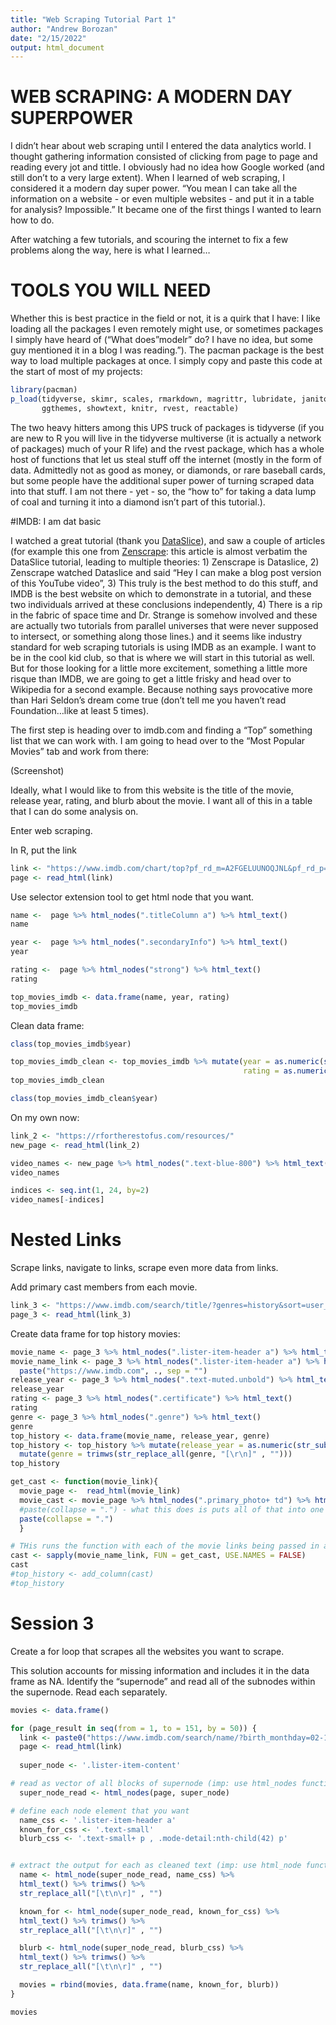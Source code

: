 ```yaml
---
title: "Web Scraping Tutorial Part 1"
author: "Andrew Borozan"
date: "2/15/2022"
output: html_document
---
```


# WEB SCRAPING: A MODERN DAY SUPERPOWER

I didn't hear about web scraping until I entered the data analytics world. I thought gathering information consisted of clicking from page to page and reading every jot and tittle. I obviously had no idea how Google worked (and still don't to a very large extent). When I learned of web scraping, I considered it a modern day super power. "You mean I can take all the information on a website - or even multiple websites - and put it in a table for analysis? Impossible." It became one of the first things I wanted to learn how to do. 

After watching a few tutorials, and scouring the internet to fix a few problems along the way, here is what I learned...

# TOOLS YOU WILL NEED

Whether this is best practice in the field or not, it is a quirk that I have: I like loading all the packages I even remotely might use, or sometimes packages I simply have heard of ("What does "modelr" do? I have no idea, but some guy mentioned it in a blog I was reading."). The pacman package is the best way to load multiple packages at once. I simply copy and paste this code at the start of most of my projects: 

```r
library(pacman)
p_load(tidyverse, skimr, scales, rmarkdown, magrittr, lubridate, janitor, htmltab, ggrepel, 
       ggthemes, showtext, knitr, rvest, reactable)
```

The two heavy hitters among this UPS truck of packages is tidyverse (if you are new to R you will live in the tidyverse multiverse (it is actually a network of packages) much of your R life) and the rvest package, which has a whole host of functions that let us steal stuff off the internet (mostly in the form of data. Admittedly not as good as money, or diamonds, or rare baseball cards, but some people have the additional super power of turning scraped data into that stuff. I am not there - yet - so, the "how to" for taking a data lump of coal and turning it into a diamond isn't part of this tutorial.).


#IMDB: I am dat basic

I watched a great tutorial (thank you [DataSlice](https://www.youtube.com/c/dataslice/videos)), and saw a couple of articles (for example this one from [Zenscrape](https://zenscrape.com/web-scraping-r/): this article is almost verbatim the DataSlice tutorial, leading to multiple theories: 1) Zenscrape is Dataslice, 2) Zenscrape watched Dataslice and said "Hey I can make a blog post version of this YouTube video", 3) This truly is the best method to do this stuff, and IMDB is the best website on which to demonstrate in a tutorial, and these two individuals arrived at these conclusions independently, 4) There is a rip in the fabric of space time and Dr. Strange is somehow involved and these are actually two tutorials from parallel universes that were never supposed to intersect, or something along those lines.) and it seems like industry standard for web scraping tutorials is using IMDB as an example. I want to be in the cool kid club, so that is where we will start in this tutorial as well. But for those looking for a little more excitement, something a little more risque than IMDB, we are going to get a little frisky and head over to Wikipedia for a second example. Because nothing says provocative more than Hari Seldon's dream come true (don't tell me you haven't read Foundation...like at least 5 times). 

The first step is heading over to imdb.com and finding a "Top" something list that we can work with. I am going to head over to the "Most Popular Movies" tab and work from there:

(Screenshot)

Ideally, what I would like to from this website is the title of the movie, release year, rating, and blurb about the movie. I want all of this in a table that I can do some analysis on. 

Enter web scraping. 

In R, put the link 




```r
link <- "https://www.imdb.com/chart/top?pf_rd_m=A2FGELUUNOQJNL&pf_rd_p=470df400-70d9-4f35-bb05-8646a1195842&pf_rd_r=0GMNJA9F5185SGTK1E0Y&pf_rd_s=right-4&pf_rd_t=15506&pf_rd_i=moviemeter&ref_=chtmvm_ql_3"
page <- read_html(link)
```

Use selector extension tool to get html node that you want.

```r
name <-  page %>% html_nodes(".titleColumn a") %>% html_text()
name
```

```r
year <-  page %>% html_nodes(".secondaryInfo") %>% html_text()
year
```

```r
rating <-  page %>% html_nodes("strong") %>% html_text()
rating

```

```r
top_movies_imdb <- data.frame(name, year, rating)
top_movies_imdb
```

Clean data frame:

```r
class(top_movies_imdb$year)

top_movies_imdb_clean <- top_movies_imdb %>% mutate(year = as.numeric(str_sub(year,2,−2)), 
                                                    rating = as.numeric(rating))
top_movies_imdb_clean

class(top_movies_imdb_clean$year)
```

On my own now:

```r
link_2 <- "https://rfortherestofus.com/resources/"
new_page <- read_html(link_2)
```

```r
video_names <- new_page %>% html_nodes(".text-blue-800") %>% html_text()
video_names
```

```r
indices <- seq.int(1, 24, by=2)
video_names[-indices]
```

# Nested Links

Scrape links, navigate to links, scrape even more data from links.

Add primary cast members from each movie.

```r
link_3 <- "https://www.imdb.com/search/title/?genres=history&sort=user_rating,desc&title_type=feature&num_votes=25000,&pf_rd_m=A2FGELUUNOQJNL&pf_rd_p=5aab685f-35eb-40f3-95f7-c53f09d542c3&pf_rd_r=ZXP3PF729N9DYJSW2MK6&pf_rd_s=right-6&pf_rd_t=15506&pf_rd_i=top&ref_=chttp_gnr_11"
page_3 <- read_html(link_3)
```

Create data frame for top history movies:

```r
movie_name <- page_3 %>% html_nodes(".lister-item-header a") %>% html_text()
movie_name_link <- page_3 %>% html_nodes(".lister-item-header a") %>% html_attr("href") %>% 
  paste("https://www.imdb.com", ., sep = "")
release_year <- page_3 %>% html_nodes(".text-muted.unbold") %>% html_text()
release_year
rating <- page_3 %>% html_nodes(".certificate") %>% html_text()
rating
genre <- page_3 %>% html_nodes(".genre") %>% html_text()
genre
top_history <- data.frame(movie_name, release_year, genre)
top_history <- top_history %>% mutate(release_year = as.numeric(str_sub(release_year, 2, -2))) %>% 
  mutate(genre = trimws(str_replace_all(genre, "[\r\n]" , "")))
top_history
```

```r
get_cast <- function(movie_link){
  movie_page <-  read_html(movie_link)
  movie_cast <- movie_page %>% html_nodes(".primary_photo+ td") %>% html_text() %>% 
  #paste(collapse = ".") - what this does is puts all of that into one string
  paste(collapse = ".")
  }

# THis runs the function with each of the movie links being passed in and stores the output in cast. The USE.NAMES makes it so the links don't also get put into the object "cast".
cast <- sapply(movie_name_link, FUN = get_cast, USE.NAMES = FALSE)
cast
#top_history <- add_column(cast)
#top_history
```

# Session 3

Create a for loop that scrapes all the websites you want to scrape.

This solution accounts for missing information and includes it in the data frame as NA. Identify the "supernode" and read all of the subnodes within the supernode. Read each separately.

```r
movies <- data.frame()

for (page_result in seq(from = 1, to = 151, by = 50)) {
  link <- paste0("https://www.imdb.com/search/name/?birth_monthday=02-16&start=", page_result, "&ref_=rlm")
  page <- read_html(link)
  
  super_node <- '.lister-item-content' 

# read as vector of all blocks of supernode (imp: use html_nodes function)
  super_node_read <- html_nodes(page, super_node)

# define each node element that you want
  name_css <- '.lister-item-header a'
  known_for_css <- '.text-small'
  blurb_css <- '.text-small+ p , .mode-detail:nth-child(42) p'


# extract the output for each as cleaned text (imp: use html_node function)
  name <- html_node(super_node_read, name_css) %>%
  html_text() %>% trimws() %>% 
  str_replace_all("[\t\n\r]" , "")

  known_for <- html_node(super_node_read, known_for_css) %>%
  html_text() %>% trimws() %>% 
  str_replace_all("[\t\n\r]" , "")

  blurb <- html_node(super_node_read, blurb_css) %>%
  html_text() %>% trimws() %>% 
  str_replace_all("[\t\n\r]" , "")

  movies = rbind(movies, data.frame(name, known_for, blurb))
}

movies
```

